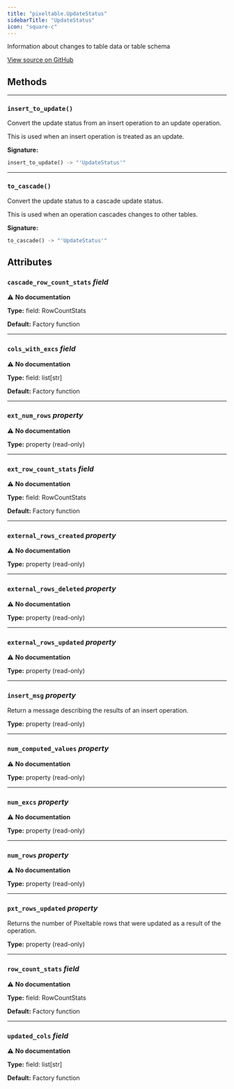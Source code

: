 ```yaml
---
title: "pixeltable.UpdateStatus"
sidebarTitle: "UpdateStatus"
icon: "square-c"
---
```


Information about changes to table data or table schema


<a href="https://github.com/pixeltable/pixeltable/blob/main/pixeltable/catalog/update_status.py#L53" target="_blank">View source on GitHub</a>

## Methods


---

### `insert_to_update()`

Convert the update status from an insert operation to an update operation.


This is used when an insert operation is treated as an update.


**Signature:**

```python
insert_to_update() -> "'UpdateStatus'"
```


---

### `to_cascade()`

Convert the update status to a cascade update status.


This is used when an operation cascades changes to other tables.


**Signature:**

```python
to_cascade() -> "'UpdateStatus'"
```

## Attributes

### `cascade_row_count_stats` *field*

⚠️ **No documentation**

**Type:** field: RowCountStats

**Default:** Factory function

---

### `cols_with_excs` *field*

⚠️ **No documentation**

**Type:** field: list[str]

**Default:** Factory function

---

### `ext_num_rows` *property*

⚠️ **No documentation**

**Type:** property (read-only)

---

### `ext_row_count_stats` *field*

⚠️ **No documentation**

**Type:** field: RowCountStats

**Default:** Factory function

---

### `external_rows_created` *property*

⚠️ **No documentation**

**Type:** property (read-only)

---

### `external_rows_deleted` *property*

⚠️ **No documentation**

**Type:** property (read-only)

---

### `external_rows_updated` *property*

⚠️ **No documentation**

**Type:** property (read-only)

---

### `insert_msg` *property*

Return a message describing the results of an insert operation.


**Type:** property (read-only)

---

### `num_computed_values` *property*

⚠️ **No documentation**

**Type:** property (read-only)

---

### `num_excs` *property*

⚠️ **No documentation**

**Type:** property (read-only)

---

### `num_rows` *property*

⚠️ **No documentation**

**Type:** property (read-only)

---

### `pxt_rows_updated` *property*

Returns the number of Pixeltable rows that were updated as a result of the operation.


**Type:** property (read-only)

---

### `row_count_stats` *field*

⚠️ **No documentation**

**Type:** field: RowCountStats

**Default:** Factory function

---

### `updated_cols` *field*

⚠️ **No documentation**

**Type:** field: list[str]

**Default:** Factory function

